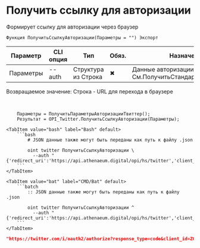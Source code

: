 ﻿---
sidebar_position: 1
description: Получить ссылку для авторизации и другие функции для работы с Twitter в Открытом пакете интеграций - бесплатной open-source библиотеке интеграций для 1С:Предприятие 8, OneScript и CLI
keywords: [1C, 1С, 1С:Предприятие, 1С:Предприятие 8.3, API, Интеграция, Сервисы, Обмен, OneScript, CLI, Twitter]
---


# Получить ссылку для авторизации
 Формирует ссылку для авторизации через браузер



`Функция ПолучитьСсылкуАвторизации(Параметры = "") Экспорт`

  | Параметр | CLI опция | Тип | Обяз. | Назначение |
  |-|-|-|-|-|
  | Параметры | --auth | Структура из Строка | &#x2716; | Данные авторизации. См.ПолучитьСтандартныеПараметры |

  
  Возвращаемое значение:   Строка -  URL для перехода в браузере

<br/>




```bsl title="Пример использования для 1С:Предприятие/OneScript"
    Параметры = ПолучитьПараметрыАвторизацииТвиттер();
    Результат = OPI_Twitter.ПолучитьСсылкуАвторизации(Параметры);
```
    

 <Tabs>
  
    <TabItem value="bash" label="Bash" default>
        ```bash
            # JSON данные также могут быть переданы как путь к файлу .json
            
            oint twitter ПолучитьСсылкуАвторизации \
              --auth "{'redirect_uri':'https://api.athenaeum.digital/opi/hs/twitter','client_id':'***','client_secret':'***','access_token':'***','refresh_token':'***','oauth_token':'***','oauth_token_secret':'***','oauth_consumer_key':'***','oauth_consumer_secret':'***'}"
        ```
    </TabItem>
  
    <TabItem value="bat" label="CMD/Bat" default>
        ```batch
            :: JSON данные также могут быть переданы как путь к файлу .json
            
            oint twitter ПолучитьСсылкуАвторизации ^
              --auth "{'redirect_uri':'https://api.athenaeum.digital/opi/hs/twitter','client_id':'***','client_secret':'***','access_token':'***','refresh_token':'***','oauth_token':'***','oauth_token_secret':'***','oauth_consumer_key':'***','oauth_consumer_secret':'***'}"
        ```
    </TabItem>
</Tabs>


```json title="Результат"
"https://twitter.com/i/oauth2/authorize?response_type=code&client_id=ZG1vSmxlVTJXYi05M2c0ek9iV246MTpjaQ&redirect_uri=https://api.athenaeum.digital/opi/hs/twitter&scope=tweet.read%20tweet.write%20tweet.moderate.write%20users.read%20follows.read%20follows.write%20offline.access%20space.read%20mute.read%20mute.write%20like.read%20like.write%20list.read%20list.write%20block.read%20block.write%20bookmark.read%20bookmark.write&state=state&code_challenge=challenge&code_challenge_method=plain"
```

